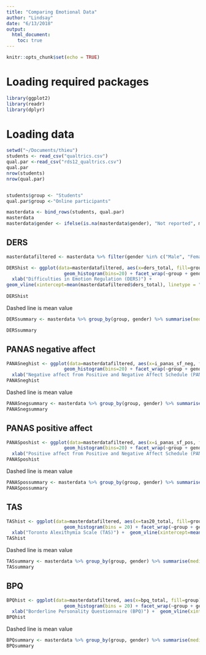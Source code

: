 ```yaml
---
title: "Comparing Emotional Data"
author: "Lindsay"
date: "6/13/2018"
output:
  html_document:
    toc: true
---
```



```r
knitr::opts_chunk$set(echo = TRUE)
```

# Loading required packages
```r
library(ggplot2)
library(readr)
library(dplyr)
```

# Loading data
```r

setwd("~/Documents/thieu")
students <- read_csv("qualtrics.csv")
qual.par <-read_csv("rds12_qualtrics.csv")
qual.par
nrow(students)
nrow(qual.par)


students$group <- "Students"
qual.par$group <-"Online participants"
```

```r
masterdata <- bind_rows(students, qual.par)
masterdata
masterdata$gender <- ifelse(is.na(masterdata$gender), "Not reported", masterdata$gender)
```
## DERS 
```r
masterdatafiltered <- masterdata %>% filter(gender %in% c("Male", "Female"))

DERShist <- ggplot(data=masterdatafiltered, aes(x=ders_total, fill=group)) + 
                     geom_histogram(bins=20) + facet_wrap(~group + gender, scales = "free_y") +
  xlab("Difficulties in Emotion Regulation (DERS)") +
geom_vline(xintercept=mean(masterdatafiltered$ders_total), linetype = "dashed") 
  
DERShist
```
 Dashed line is mean value 
 
 
```r
DERSsummary <- masterdata %>% group_by(group, gender) %>% summarise(median= median(ders_total), mean = mean(ders_total), sd=sd(ders_total), n=n(), missing= sum(is.na(ders_total)))

DERSsummary


```
 
 
 
 
 
## PANAS negative affect
```r
PANASneghist <- ggplot(data=masterdatafiltered, aes(x=i_panas_sf_neg, fill=group)) + 
                     geom_histogram(bins=20) + facet_wrap(~group + gender, scales = "free_y") +
  xlab("Negative affect from Positive and Negative Affect Schedule (PANAS)") + geom_vline(xintercept=mean(masterdatafiltered$i_panas_sf_neg, na.rm = TRUE), linetype = "dashed") + theme(axis.title.x = element_text(hjust = 0))
PANASneghist
```
 Dashed line is mean value 


```r
PANASnegsummary <- masterdata %>% group_by(group, gender) %>% summarise(median= median(i_panas_sf_neg, na.rm=TRUE), mean = mean(i_panas_sf_neg, na.rm=TRUE), sd=sd(i_panas_sf_neg, na.rm = TRUE), n=n(), missing= sum(is.na(i_panas_sf_neg)))
PANASnegsummary
```


 
## PANAS positive affect
```r
PANASposhist <- ggplot(data=masterdatafiltered, aes(x=i_panas_sf_pos, fill=group)) + 
                     geom_histogram(bins=20) + facet_wrap(~group + gender, scales = "free_y") +
  xlab("Positive affect from Positive and Negative Affect Schedule (PANAS)") + geom_vline(xintercept=mean(masterdatafiltered$i_panas_sf_pos, na.rm = TRUE), linetype = "dashed") + theme(axis.title.x = element_text(hjust = 0))
PANASposhist
```
 Dashed line is mean value
 
```r
PANASpossummary <- masterdata %>% group_by(group, gender) %>% summarise(median= median(i_panas_sf_pos, na.rm=TRUE), mean = mean(i_panas_sf_pos, na.rm=TRUE), sd=sd(i_panas_sf_pos, na.rm = TRUE), n=n(), missing= sum(is.na(i_panas_sf_pos)))
PANASpossummary
```
 
 
 
 

## TAS
```r
TAShist <- ggplot(data=masterdatafiltered, aes(x=tas20_total, fill=group)) + 
                     geom_histogram(bins = 20) + facet_wrap(~group + gender, scales = "free_y") +
  xlab("Toronto Alexithymia Scale (TAS)") +  geom_vline(xintercept=mean(masterdatafiltered$tas20_total, na.rm = TRUE), linetype = "dashed") + theme(axis.title.x = element_text(hjust = 0))
TAShist
```
Dashed line is mean value

```r
TASsummary <- masterdata %>% group_by(group, gender) %>% summarise(median= median(tas20_total, na.rm=TRUE), mean = mean(tas20_total, na.rm=TRUE), sd=sd(tas20_total, na.rm = TRUE), n=n(), missing= sum(is.na(tas20_total)))
TASsummary
```

## BPQ
```r
BPQhist <- ggplot(data=masterdatafiltered, aes(x=bpq_total, fill=group)) + 
                     geom_histogram(bins = 20) + facet_wrap(~group + gender, scales = "free_y") +
  xlab("Borderline Personality Questionnaire (BPQ)") +  geom_vline(xintercept=mean(masterdatafiltered$bpq_total, na.rm = TRUE), linetype = "dashed") + theme(axis.title.x = element_text(hjust = 0))
BPQhist
```
Dashed line is mean value

```r
BPQsummary <- masterdata %>% group_by(group, gender) %>% summarise(median= median(bpq_total, na.rm=TRUE), mean = mean(bpq_total, na.rm=TRUE), sd=sd(bpq_total, na.rm = TRUE), n=n(), missing= sum(is.na(bpq_total)))
BPQsummary
```

